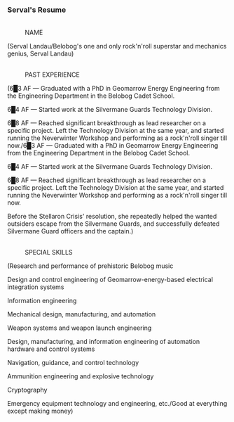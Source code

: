 ===Serval's Resume===
:<div align="center">{{Size|28|Belobog History and Culture Museum}}
:
{{Size|25|Volunteer Guide Application Form}}</div>
:<br />NAME
:
(Serval Landau/Belobog's one and only rock'n'roll superstar and mechanics genius, Serval Landau)
:<br />PAST EXPERIENCE
:
(6█3 AF &mdash; Graduated with a PhD in Geomarrow Energy Engineering from the Engineering Department in the Belobog Cadet School.
:
6█4 AF &mdash; Started work at the Silvermane Guards Technology Division.
:
6█8 AF &mdash; Reached significant breakthrough as lead researcher on a specific project. Left the Technology Division at the same year, and started running the Neverwinter Workshop and performing as a rock'n'roll singer till now./6█3 AF &mdash; Graduated with a PhD in Geomarrow Energy Engineering from the Engineering Department in the Belobog Cadet School.
:
6█4 AF &mdash; Started work at the Silvermane Guards Technology Division.
:
6█8 AF &mdash; Reached significant breakthrough as lead researcher on a specific project. Left the Technology Division at the same year, and started running the Neverwinter Workshop and performing as a rock'n'roll singer till now.
:
Before the Stellaron Crisis' resolution, she repeatedly helped the wanted outsiders escape from the Silvermane Guards, and successfully defeated Silvermane Guard officers and the captain.)
:<br />SPECIAL SKILLS
:
(Research and performance of prehistoric Belobog music
:
Design and control engineering of Geomarrow-energy-based electrical integration systems
:
Information engineering
:
Mechanical design, manufacturing, and automation
:
Weapon systems and weapon launch engineering
:
Design, manufacturing, and information engineering of automation hardware and control systems
:
Navigation, guidance, and control technology
:
Ammunition engineering and explosive technology
:
Cryptography
:
Emergency equipment technology and engineering, etc./Good at everything except making money)
